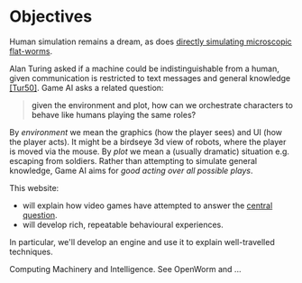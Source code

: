

# Objectives <BlogCounter date="1st September 2020" number="1" />

Human simulation remains a dream, as does [directly simulating microscopic flat-worms](#worm). 

Alan Turing asked if a machine could be indistinguishable from a human, given communication is restricted to text messages and general knowledge [[Tur50]](#tur-50).
Game AI asks a related question:

> <a name="central-question"/> given the environment and plot, how can we orchestrate characters to behave like humans playing the same roles?

By _environment_ we mean the graphics (how the player sees) and UI (how the player acts). It might be a birdseye 3d view of robots, where the player is moved via the mouse. By _plot_ we mean a (usually dramatic) situation e.g. escaping from soldiers. Rather than attempting to simulate general knowledge, Game AI aims for _good acting over all possible plays_.

<!-- The "judge" is the player, who is usually guided along their own narrative.  -->
<!-- Game AI must entertain the player, not unlike the Turing Test's original presentation as a party game [[Tur50](#tur-50)]. -->

This website:

- will explain how video games have attempted to answer the [central question](#central-question).
- will develop rich, repeatable behavioural experiences.

In particular, we'll develop an engine and use it to explain well-travelled techniques.

<Citation hash="tur-50" label="Tur50">
  <ExtLink href="https://academic.oup.com/mind/article/LIX/236/433/986238">Computing Machinery and Intelligence</ExtLink>.
</Citation>

<Citation hash="worm" label="Worm">
  See <ExtLink href="https://en.wikipedia.org/wiki/OpenWorm">OpenWorm</ ExtLink> and ...
</Citation>

<br/>

